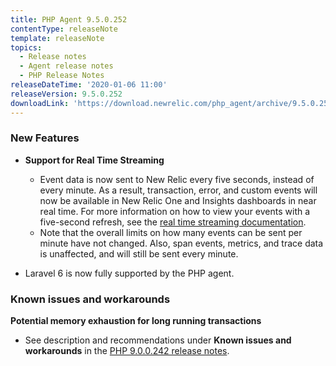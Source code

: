 ```yaml
---
title: PHP Agent 9.5.0.252
contentType: releaseNote
template: releaseNote
topics:
  - Release notes
  - Agent release notes
  - PHP Release Notes
releaseDateTime: '2020-01-06 11:00'
releaseVersion: 9.5.0.252
downloadLink: 'https://download.newrelic.com/php_agent/archive/9.5.0.252'
---
```


### New Features

* **Support for Real Time Streaming**

  * Event data is now sent to New Relic every five seconds, instead of every minute. As a result, transaction, error, and custom events will now be available in New Relic One and Insights dashboards in near real time. For more information on how to view your events with a five-second refresh, see the [real time streaming documentation](https://docs.newrelic.com/docs/agents/manage-apm-agents/agent-data/real-time-streaming).
  * Note that the overall limits on how many events can be sent per minute have not changed. Also, span events, metrics, and trace data is unaffected, and will still be sent every minute.
* Laravel 6 is now fully supported by the PHP agent.

### Known issues and workarounds

**Potential memory exhaustion for long running transactions**

* See description and recommendations under **Known issues and workarounds** in the [PHP 9.0.0.242 release notes](https://docs.newrelic.com/docs/release-notes/agent-release-notes/php-release-notes/php-agent-900242).
